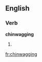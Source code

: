 ==English==

===Verb===
'''chinwagging'''

# {{present participle of|chinwag}}
{{count page|[[Wiktionary:Page count]]}}

[[fr:chinwagging]]